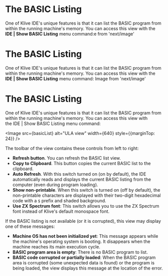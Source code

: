 
# The BASIC Listing

One of Klive IDE's unique features is that it can list the BASIC program from within the running machine's memory. You can access this view with the **IDE | Show BASIC Listing** menu command:e from 'next/image'

# The BASIC Listing

One of Klive IDE's unique features is that it can list the BASIC program from within the running machine's memory. You can access this view with the **IDE | Show BASIC Listing** menu command: Image from 'next/image'

# The BASIC Listing

One of Klive IDE's unique features is that it can list the BASIC program from within the running machine's memory. You can access this view with the IDE | Show BASIC Listing menu command:

<Image src={basicList} alt="ULA view" width={640} style={{marginTop: 24}} />

The toolbar of the view contains these controls from left to right:
- **Refresh button**. You can refresh the BASIC list view.
- **Copy to Clipboard**. This button copies the current BASIC list to the clipboard.
- **Auto Refresh**. With this switch turned on (on by default), the IDE automatically reads and displays the current BASIC listing from the computer (even during program loading).
- **Show non-printable**. When this switch is turned on (off by default), the non-printable characters are displayed with their two-digit hexadecimal code with a `$` prefix and shaded background.
- **Use ZX Spectrum font**: This switch allows you to use the ZX Spectrum font instead of Klive's default monospace font.

If the BASIC listing is not available (or it is corrupted), this view may display one of these messages:
- **Machine OS has not been initialized yet**: This message appears while the machine's operating system is booting. It disappears when the machine reaches its main execution cycle.
- **BASIC program area is empty**: There is no BASIC program to list.
- **BASIC code corrupted or partially loaded**: When the BASIC program area is corrupted (some unexpected data is found) or the program is being loaded, the view displays this message at the location of the error.
